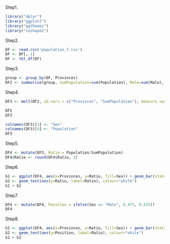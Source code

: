 
Step1.
```{r, eval=F}
library("dplyr")
library("ggplot2")
library("ggthemes")
library("reshape2")
```


Step2.
```{r}
DF <- read.csv('population_f.csv')
DF <- DF[,-1]
DF <- tbl_df(DF)
```


Step3.
```{r}
group <- group_by(DF, Provinces)
DF2 <- summarise(group, SumPopulation=sum(Population), Male=sum(Male), Female=sum(Female))
```


Step4.
```{r}
DF3 <- melt(DF2, id.vars = c("Provinces", "SumPopulation"), measure.vars = c("Male", "Female"))
```


```{r}
DF2
DF3
```


```{r}
colnames(DF3)[3] <- "Sex"
colnames(DF3)[4] <- "Population"
DF3
```



Step5.
```{r}
DF4 <- mutate(DF3, Ratio = Population/SumPopulation)
DF4$Ratio <- round(DF4$Ratio, 3)
```


Step6.
```{r}
G1 <- ggplot(DF4, aes(x=Provinces, y=Ratio, fill=Sex)) + geom_bar(stat='identity') + coord_cartesian(ylim = c(0.45, 0.55)) + theme_wsj()
G2 <- geom_text(aes(y=Ratio, label=Ratio), colour="white")
G1 + G2
```



Step7.
```{r}
DF4 <- mutate(DF4, Position = ifelse(Sex == "Male", 0.475, 0.525))
DF4
```



Step8.
```{r}
G1 <- ggplot(DF4, aes(x=Provinces, y=Ratio, fill=Sex)) + geom_bar(stat='identity') + coord_cartesian(ylim = c(0.45, 0.55)) + theme_wsj()
G2 <- geom_text(aes(y=Position, label=Ratio), colour="white")
G1 + G2
```


